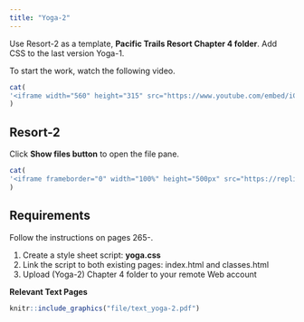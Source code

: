 ```yaml
---
title: "Yoga-2"
---
```


Use Resort-2 as a template, **Pacific Trails Resort Chapter 4 folder**. Add CSS to the last version Yoga-1.

To start the work, watch the following video.

```r
cat(
'<iframe width="560" height="315" src="https://www.youtube.com/embed/iCjabFr3GR4" title="YouTube video player" frameborder="0" allow="accelerometer; autoplay; clipboard-write; encrypted-media; gyroscope; picture-in-picture" allowfullscreen></iframe>'
)
```





## Resort-2

Click **Show files button** to open the file pane.

```r
cat(
'<iframe frameborder="0" width="100%" height="500px" src="https://replit.com/@Jager2021/resort-2?embed=true"></iframe>'
)
```


## Requirements 

Follow the instructions on pages 265-.

1.  Create a style sheet script: **yoga.css**
2.  Link the script to both existing pages: index.html and classes.html
3.  Upload (Yoga-2) Chapter 4 folder to your remote Web account


**Relevant Text Pages**

```r
knitr::include_graphics("file/text_yoga-2.pdf")
```



